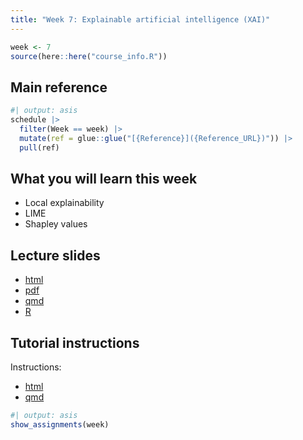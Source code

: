 ```yaml
---
title: "Week 7: Explainable artificial intelligence (XAI)"
---
```


```r
week <- 7
source(here::here("course_info.R"))
```

## Main reference

```r
#| output: asis
schedule |>
  filter(Week == week) |>
  mutate(ref = glue::glue("[{Reference}]({Reference_URL})")) |>
  pull(ref)
```

## What you will learn this week

* Local explainability
* LIME
* Shapley values

## Lecture slides

- [html](https://iml.numbat.space/week7/slides.html)
- [pdf](https://iml.numbat.space/week7/slides.pdf)
- [qmd](https://iml.numbat.space/week7/slides.qmd)
- [R](https://iml.numbat.space/week7/slides.R)

## Tutorial instructions

Instructions:

- [html](https://iml.numbat.space/week7/tutorial.html)
- [qmd](https://iml.numbat.space/week7/tutorial.qmd)

```r
#| output: asis
show_assignments(week)
```
